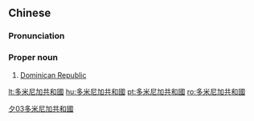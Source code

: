 ==Chinese==
{{zh-forms|s=多米尼加共和国|type=43}}

===Pronunciation===
{{zh-pron
|m=Duōmǐníjiā gònghéguó
|c=do1 mai5 nei4 gaa1 gung6 wo4 gwok3
|cat=pn
}}

===Proper noun===
{{zh-proper noun}}

# [[Dominican Republic]]

[[Category:zh:Countries|夕03多米尼加共和國]]

[[lt:多米尼加共和國]]
[[hu:多米尼加共和國]]
[[pt:多米尼加共和國]]
[[ro:多米尼加共和國]]